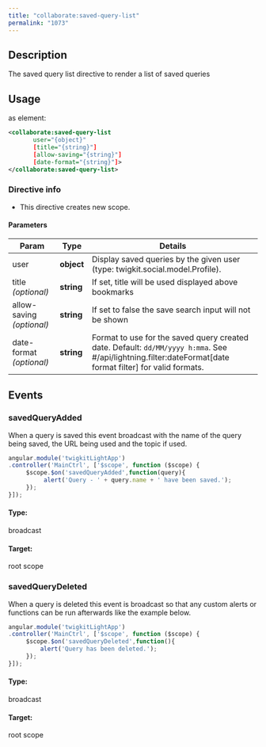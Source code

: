 ```yaml
---
title: "collaborate:saved-query-list"
permalink: "1073"
---
```


## Description

The saved query list directive to render a list of saved queries

## Usage

as element:

```xml
<collaborate:saved-query-list
       user="{object}"
       [title="{string}"]
       [allow-saving="{string}"]
       [date-format="{string}"]>
</collaborate:saved-query-list>
```

### Directive info

* This directive creates new scope.

#### Parameters

| Param | Type | Details |
| --- | --- | --- |
| user | **object** | Display saved queries by the given user (type: twigkit.social.model.Profile). |
| title  *(optional)* | **string** | If set, title will be used displayed above bookmarks |
| allow-saving  *(optional)* | **string** | If set to false the save search input will not be shown |
| date-format  *(optional)* | **string** | Format to use for the saved query created date. Default: `dd/MM/yyyy h:mma`. See #/api/lightning.filter:dateFormat[date format filter] for valid formats. |

## Events

### savedQueryAdded

When a query is saved this event broadcast with the name of the query
being saved, the URL being used and the topic if used.

```js
angular.module('twigkitLightApp')
.controller('MainCtrl', ['$scope', function ($scope) {
     $scope.$on('savedQueryAdded',function(query){
          alert('Query - ' + query.name + ' have been saved.');
     });
}]);
```

#### Type:

broadcast

#### Target:

root scope

### savedQueryDeleted

When a query is deleted this event is broadcast so that any custom
alerts or functions can be run afterwards like the example below.

```js
angular.module('twigkitLightApp')
.controller('MainCtrl', ['$scope', function ($scope) {
     $scope.$on('savedQueryDeleted',function(){
         alert('Query has been deleted.');
     });
}]);
```

#### Type:

broadcast

#### Target:

root scope